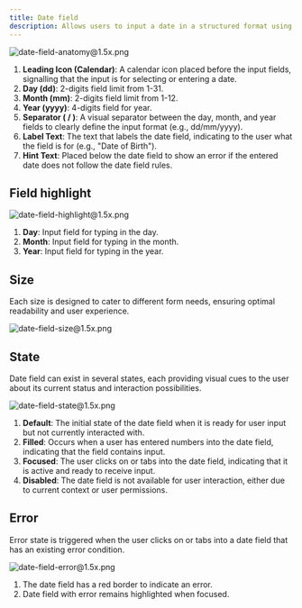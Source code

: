 ```yaml
---
title: Date field
description: Allows users to input a date in a structured format using separate fields for day, month, and year.
---
```


![date-field-anatomy@1.5x.png](/design/date-field-anatomy1.5x.png)

1. **Leading Icon (Calendar)**: A calendar icon placed before the input fields, signalling that the input is for selecting or entering a date.
2. **Day (dd)**: 2-digits field limit from 1-31.
3. **Month (mm)**: 2-digits field limit from 1-12.
4. **Year (yyyy)**: 4-digits field for year.
5. **Separator ( / )**: A visual separator between the day, month, and year fields to clearly define the input format (e.g., dd/mm/yyyy).
6. **Label Text**: The text that labels the date field, indicating to the user what the field is for (e.g., "Date of Birth").
7. **Hint Text**: Placed below the date field to show an error if the entered date does not follow the date field rules.

## Field highlight

![date-field-highlight@1.5x.png](/design/date-field-highlight1.5x.png)

1. **Day**: Input field for typing in the day.
2. **Month**: Input field for typing in the month.
3. **Year**: Input field for typing in the year.

## Size

Each size is designed to cater to different form needs, ensuring optimal readability and user experience.

![date-field-size@1.5x.png](/design/date-field-size1.5x.png)

## State

Date field can exist in several states, each providing visual cues to the user about its current status and interaction possibilities.

![date-field-state@1.5x.png](/design/date-field-state1.5x.png)

1. **Default**: The initial state of the date field when it is ready for user input but not currently interacted with.
2. **Filled**: Occurs when a user has entered numbers into the date field, indicating that the field contains input.
3. **Focused**: The user clicks on or tabs into the date field, indicating that it is active and ready to receive input.
4. **Disabled**: The date field is not available for user interaction, either due to current context or user permissions.

## Error

Error state is triggered when the user clicks on or tabs into a date field that has an existing error condition.

![date-field-error@1.5x.png](/design/date-field-error1.5x.png)

1. The date field has a red border to indicate an error.
2. Date field with error remains highlighted when focused.
